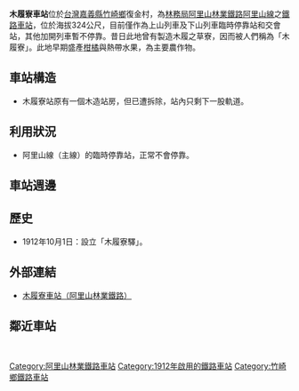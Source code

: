 {{Infobox_Station
| name        = 木履寮車站
| eng_name    = Mululiao Station<br>Muchiliao（戰後-2003年）<br>Mokuriryo（1912年-1945年）
| linecolour  = Brown
| image       =
| code        = 363
| operator    = [[File:ROC_Forestry_Bureau_Seal.svg|20px]][[行政院農業委員會林務局阿里山林業鐵路及文化資產管理處|阿里山林業鐵路及文化資產管理處]]
| line        = [[阿里山線|阿里山線]]
| country     = {{ROC}}
| borough     = [[嘉義縣|嘉義縣]][[竹崎鄉|竹崎鄉]]
| address     = 
| type        = 平面車站
| opened      = 1912年10月1日
| classification = 
| platform    = 
| pinyin_code = 
| former      = 木履寮驛
| distance    = 距嘉義端18.9公里
| elevation   = 324m
| adjacent    = {{Adjacent stations|system=阿里山林業鐵路|line=阿里山線|left=竹崎|right=樟腦寮|note-left=4.7km|note-mid=距離[[嘉義車站|嘉義]]18.9km|note-right=4.4km}}
}}
'''木履寮車站'''位於[[台灣|台灣]][[嘉義縣|嘉義縣]][[竹崎鄉|竹崎鄉]]復金村，為[[行政院農業委員會林務局|林務局]][[阿里山林業鐵路|阿里山林業鐵路]][[阿里山線|阿里山線]]之[[鐵路車站|鐵路車站]]，位於海拔324公尺，目前僅作為上山列車及下山列車臨時停靠站和交會站，其他加開列車暫不停靠。昔日此地曾有製造木履之草寮，因而被人們稱為「木履寮」。此地早期盛產[[柑橘|柑橘]]與熱帶水果，為主要農作物。

== 車站構造 ==
*木履寮站原有一個木造站房，但已遭拆除，站內只剩下一股軌道。

== 利用狀況 ==
*阿里山線（主線）的臨時停靠站，正常不會停靠。

== 車站週邊 ==
== 歷史 ==
*1912年10月1日：設立「木履寮驛」。

== 外部連結 ==
*[https://afrch.forest.gov.tw/0000085 木履寮車站（阿里山林業鐵路）] {{Wayback|url=https://afrch.forest.gov.tw/0000085 |date=20200804030229 }}

== 鄰近車站 ==

{{start rail box|[[阿里山林業鐵路|阿里山林業鐵路]]}}
{{s-inop|[[竹崎車站|竹崎車站]]|往 [[嘉義車站|嘉義]]}}
{{s-line|[[阿里山線|阿里山線]]||brown}}
{{s-inop|[[樟腦寮車站|樟腦寮車站]]|往 [[奮起湖車站|奮起湖]]、[[阿里山車站|阿里山]]}}
{{end box}}<br>

{{阿里山森林鐵路阿里山線}}
[[Category:阿里山林業鐵路車站|Category:阿里山林業鐵路車站]]
[[Category:1912年啟用的鐵路車站|Category:1912年啟用的鐵路車站]]
[[Category:竹崎鄉鐵路車站|Category:竹崎鄉鐵路車站]]